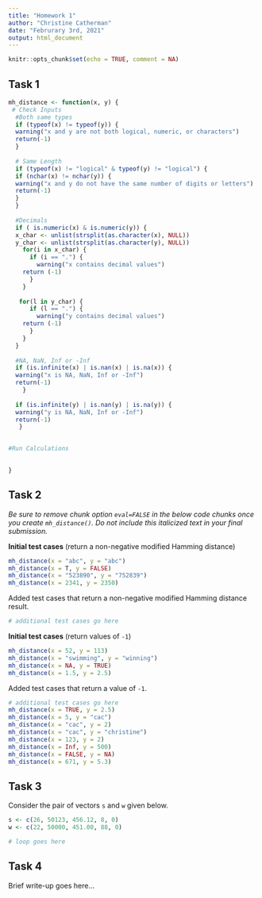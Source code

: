 ```yaml
---
title: "Homework 1"
author: "Christine Catherman"
date: "Februrary 3rd, 2021"
output: html_document
---
```


```r
knitr::opts_chunk$set(echo = TRUE, comment = NA)
```

## Task 1

```r
mh_distance <- function(x, y) {
 # Check Inputs
  #Both same types
  if (typeof(x) != typeof(y)) {
  warning("x and y are not both logical, numeric, or characters")
  return(-1)
  }
  
  # Same Length
  if (typeof(x) != "logical" & typeof(y) != "logical") {
  if (nchar(x) != nchar(y)) {
  warning("x and y do not have the same number of digits or letters")
  return(-1)
  }
  }
  
  #Decimals
  if ( is.numeric(x) & is.numeric(y)) {
  x_char <- unlist(strsplit(as.character(x), NULL))
  y_char <- unlist(strsplit(as.character(y), NULL))
    for(i in x_char) {
      if (i == ".") {
        warning("x contains decimal values")
    return (-1)
      }
    }
  
   for(l in y_char) {
      if (l == ".") {
        warning("y contains decimal values")
    return (-1)
      }
    }
  }
  
  #NA, NaN, Inf or -Inf
  if (is.infinite(x) | is.nan(x) | is.na(x)) {
  warning("x is NA, NaN, Inf or -Inf")
  return(-1)
    }
  
  if (is.infinite(y) | is.nan(y) | is.na(y)) {
  warning("y is NA, NaN, Inf or -Inf")
  return(-1)
   }

  
#Run Calculations

  
}
```


## Task 2

<i>
Be sure to remove chunk option `eval=FALSE` in the below code chunks
once you create `mh_distance()`. Do not include this italicized
text in your final submission.
</i>

**Initial test cases** (return a non-negative modified Hamming distance)

```r
mh_distance(x = "abc", y = "abc")
mh_distance(x = T, y = FALSE)
mh_distance(x = "523890", y = "752839")
mh_distance(x = 2341, y = 2350)
```

Added test cases that return a non-negative modified Hamming distance result.

```r
# additional test cases go here

```

**Initial test cases** (return values of `-1`)

```r
mh_distance(x = 52, y = 113)
mh_distance(x = "swimming", y = "winning")
mh_distance(x = NA, y = TRUE)
mh_distance(x = 1.5, y = 2.5)
```

Added test cases that return a value of `-1`.

```r
# additional test cases go here
mh_distance(x = TRUE, y = 2.5)
mh_distance(x = 5, y = "cac")
mh_distance(x = "cac", y = 2)
mh_distance(x = "cac", y = "christine")
mh_distance(x = 123, y = 2)
mh_distance(x = Inf, y = 500)
mh_distance(x = FALSE, y = NA)
mh_distance(x = 671, y = 5.3)
```


## Task 3

Consider the pair of vectors `s` and `w` given below.

```r
s <- c(26, 50123, 456.12, 8, 0)
w <- c(22, 50000, 451.00, 88, 0)
```

```r
# loop goes here

```


## Task 4

Brief write-up goes here...
